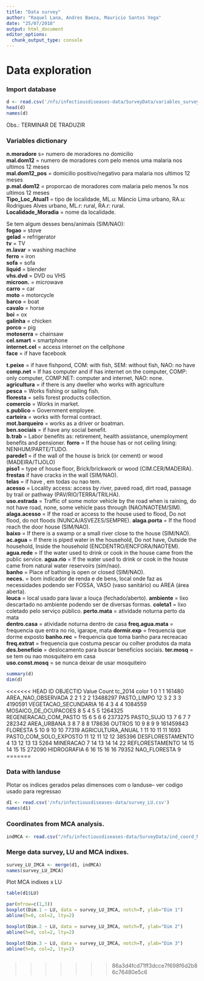 ```yaml
---
title: "Data survey"
author: "Raquel Lana, Andres Baeza, Mauricio Santos Vega"
date: "25/07/2018"
output: html_document
editor_options: 
  chunk_output_type: console
---
```


# Data exploration

### Import database
```r
d <- read.csv('/nfs/infectiousdiseases-data/SurveyData/variables_survey.csv')
head(d)
names(d)

```

Obs.: TERMINAR DE TRADUZIR

### Variables dictionary
**n.moradore** s= numero de moradores no domicilio  
**mal.dom12** = numero de moradores com pelo menos uma malaria nos ultimos 12 meses  
**mal.dom12_pos** = domicilio positivo/negativo para malaria nos ultimos 12 meses  
**p.mal.dom12** = proporcao de moradores com malaria pelo menos 1x nos ultimos 12 meses  
**Tipo_Loc_Atual1** = tipo de localidade, ML.u: Mâncio Lima urbano, RA.u: Rodrigues Alves urbano, ML.r: rural, RA.r: rural.  
**Localidade_Moradia** = nome da localidade.      

Se tem algum desses bens/animais (SIM/NAO):  
**fogao** = stove                
**gelad** = refrigerator              
**tv** =  TV                 
**m.lavar** = washing machine            
**ferro** = iron  
**sofa** = sofa  
**liquid** =  blender  
**vhs.dvd** = DVD ou VHS            
**microon.** =  microwave           
**carro** = car               
**moto** =  motorcycle  
**barco** = boat              
**cavalo** =  horse  
**boi** = ox  
**galinha** = chicken  
**porco** = pig              
**motoserra** = chainsaw  
**cel.smart** = smartphone  
**internet.cel** = access internet on the cellphone    
**face** =  if have facebook              

**t.peixe** = if have fishpond, COM: with fish, SEM: without fish, NAO: no have  
**comp.net** = If has computer and if has internet on the computer, COMP: only computer, COMP.NET: computer and internet, NAO: none.  
**agricultura** = if there is any dweller who works with agriculture  
**pesca** = Works fishing or sailing fish.               
**floresta** =  sells forest products collection.  
**comercio** =  Works in market.  
**s.publico** = Government employee.  
**carteira** =  works with formal contract.            
**mot.barqueiro** = works as a driver or boatman.  
**ben.sociais** = if have any social benefit.  
**b.trab** =  Labor benefits as: retirement, health assistance, unemployment benefits and pensioner.
**forro** = If the house has or not ceiling lining: NENHUM/PARTE/TUDO.     
**parede1** = if the wall of the house is brick (or cement) or wood (MADEIRA/TIJOLO)  
**piso1** = type of house floor, Brick/brickwork or wood (CIM.CER/MADEIRA).  
**frestas** if have cracks in the wall (SIM/NAO).  
**telas** = if have , em todas ou nao tem.  
**acesso** = Locality access: access by river, paved road, dirt road, passage by trail or pathway (PAV/RIO/TERRA/TRILHA).      
**uso.estrada** = Traffic of some motor vehicle by the road when is raining, do not have road, none, some vehicle pass through (NAO/NAOTEM/SIM).    
**alaga.acesso** = If the road or access to the house used to flood, Do not flood, do not floods (NUNCA/ASVEZES/SEMPRE). 
**alaga.porta** = If the flood reach the door house (SIM/NAO).   
**baixo** = If there is a swamp or a small river close to the house (SIM/NAO).  
**ac.agua** = If there is piped water in the household, Do not have, Outside the household, Inside the household (ENCDENTRO/ENCFORA/NAOTEM).  
**agua.rede** = If the water used to drink or cook in the house came from the public service.
**agua.rio** = If the water used to drink or cook in the house came from natural water reservoirs (sim/nao).   
**banho** = Place of bathing is open or closed (SIM/NAO).  
**neces.** = bom indicador de renda e de bens, local onde faz as necessidades podendo ser FOSSA, VASO (vaso sanitário) ou AREA (área aberta).  
**louca** = local usado para lavar a louça (fechado/aberto).
**ambiente** = lixo descartado no ambiente podendo ser de diversas formas.
**coleta1** = lixo coletado pelo serviço público.
**perto.mata** = atividade noturna perto da mata  
**dentro.casa** = atividade noturna dentro de casa
**freq.agua.mata** = frequencia que entra no rio, igarape, mata
**dormir.exp** = frequencia que dorme exposto
**banho.rec** = frequencia que toma banho para recreacao
**freq.extrat** = frequencia que costuma pescar ou colher produtos da mata
**des.beneficio** = deslocamento para buscar beneficios sociais.
**ter.mosq** = se tem ou nao mosquiteiro em casa  
**uso.const.mosq** = se nunca deixar de usar mosquiteiro  


```r
summary(d)
dim(d)
```

<<<<<<< HEAD
   ID OBJECTID Value     Count                tc_2014 color
1   0        1     1    161480     AREA_NAO_OBSERVADA     2
2   1        2     2  13488297            PASTO_LIMPO    12
3   2        3     3   4190591   VEGETACAO_SECUNDARIA    16
4   3        4     4   1084559   MOSAICO_DE_OCUPACOES     8
5   4        5     5   1264325  REGENERACAO_COM_PASTO    15
6   5        6     6   2373275             PASTO_SUJO    13
7   6        7     7    282342            AREA_URBANA     3
8   7        8     8    178636                 OUTROS    10
9   8        9     9 161459843               FLORESTA     5
10  9       10    10     77319      AGRICULTURA_ANUAL     1
11 10       11    11      1693 PASTO_COM_SOLO_EXPOSTO    11
12 11       12    12    385396       DESFLORESTAMENTO     4
13 12       13    13      5264              MINERACAO     7
14 13       14    14        22        REFLORESTAMENTO    14
15 14       15    15    272090            HIDROGRAFIA     6
16 15       16    16     79352           NAO_FLORESTA     9
=======

### Data with landuse
Plotar os indices gerados pelas dimensoes com o landuse-- ver codigo usado para regressao
```r
d1 <- read.csv('/nfs/infectiousdiseases-data/survey_LU.csv')
names(d1)

```

### Coordinates from MCA analysis.
```r
indMCA <- read.csv("/nfs/infectiousdiseases-data/SurveyData/ind_coord_MCA_final.csv")

```

### Merge data survey, LU and MCA indixes.
```r
survey_LU_IMCA <- merge(d1, indMCA) 
names(survey_LU_IMCA)

```

Plot MCA indixes x LU
```r
table(d1$LU)

par(mfrow=c(1,3))
boxplot(Dim.1 ~ LU, data = survey_LU_IMCA, notch=T, ylab="Dim 1")
abline(h=0, col=2, lty=2)

boxplot(Dim.2 ~ LU, data = survey_LU_IMCA, notch=T, ylab="Dim 2")
abline(h=0, col=2, lty=2)

boxplot(Dim.3 ~ LU, data = survey_LU_IMCA, notch=T, ylab="Dim 3")
abline(h=0, col=2, lty=2)



```



>>>>>>> 86a3d4fcd71ff3dcce7f698f6d2b86c76480e5c6

